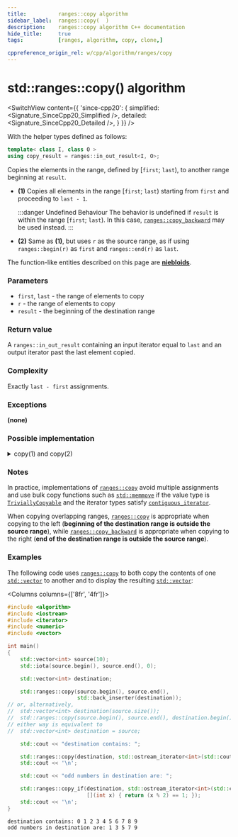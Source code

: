 ```yaml
---
title:			ranges::copy algorithm
sidebar_label:	ranges::copy(  )
description:	ranges::copy algorithm C++ documentation
hide_title:		true
tags:			[ranges, algorithm, copy, clone,]

cppreference_origin_rel: w/cpp/algorithm/ranges/copy
---
```



<!----------------- Codes ---------------------->


# std::ranges::copy() algorithm

<SwitchView content={{
	'since-cpp20': {
		simplified:	<Signature_SinceCpp20_Simplified />,
		detailed:	<Signature_SinceCpp20_Detailed />,
	}
}} />

With the helper types defined as follows:
```cpp
template< class I, class O >
using copy_result = ranges::in_out_result<I, O>;
```

Copies the elements in the range, defined by [`first`; `last`), to another range beginning at `result`.

- **(1)** Copies all elements in the range [`first`; `last`) starting from `first` and proceeding to `last - 1`.

  :::danger Undefined Behaviour
  The behavior is undefined if `result` is within the range [`first`; `last`). In this case, [`ranges::copy_backward`](/docs/std/algo/ranges/copy_backward) may be used instead.
  :::

- **(2)** Same as **(1)**, but uses `r` as the source range, as if using `ranges::begin(r)` as `first` and `ranges::end(r)` as `last`.

The function-like entities described on this page are [**niebloids**](#).

### Parameters

- `first`, `last` - the range of elements to copy
- `r` - the range of elements to copy
- `result` - the beginning of the destination range

### Return value

A `ranges::in_out_result` containing an input iterator equal to `last` and an output iterator past the last element copied.

### Complexity

Exactly `last - first` assignments.

### Exceptions

**(none)**

### Possible implementation

<details>
<summary>copy(1) and copy(2)</summary>

```cpp
struct copy_fn
{
    template<std::input_iterator I, std::sentinel_for<I> S, std::weakly_incrementable O>
    requires std::indirectly_copyable<I, O>
    constexpr ranges::copy_result<I, O> operator()(I first, S last, O result) const
    {
        for (; first != last; ++first, (void)++result)
            *result = *first;
        return {std::move(first), std::move(result)};
    }

    template<ranges::input_range R, std::weakly_incrementable O>
    requires std::indirectly_copyable<ranges::iterator_t<R>, O>
    constexpr ranges::copy_result<ranges::borrowed_iterator_t<R>, O>
        operator()(R&& r, O result) const
    {
        return (*this)(ranges::begin(r), ranges::end(r), std::move(result));
    }
};

inline constexpr copy_fn copy;
```

</details>

### Notes

In practice, implementations of [`ranges::copy`](#) avoid multiple assignments and use bulk copy functions such as [`std::memmove`](#) if the value type is [`TriviallyCopyable`](/docs/named_req/TriviallyCopyable) and the iterator types satisfy [`contiguous_iterator`](#).

When copying overlapping ranges, [`ranges::copy`](#) is appropriate when copying to the left (**beginning of the destination range is outside the source range**),
while [`ranges::copy_backward`](/docs/std/algo/ranges/copy_backward) is appropriate when copying to the right (**end of the destination range is outside the source range**).

### Examples

The following code uses [`ranges::copy`](#) to both copy the contents of one [`std::vector`](/docs/std/containers/arrays/vector) to another and to display the resulting [`std::vector`](/docs/std/containers/arrays/vector):

<Columns columns={['8fr', '4fr']}>
<div>

```cpp title='Main.cpp' showLineNumbers
#include <algorithm>
#include <iostream>
#include <iterator>
#include <numeric>
#include <vector>

int main()
{
    std::vector<int> source(10);
    std::iota(source.begin(), source.end(), 0);

    std::vector<int> destination;

    std::ranges::copy(source.begin(), source.end(),
                      std::back_inserter(destination));
// or, alternatively,
//  std::vector<int> destination(source.size());
//  std::ranges::copy(source.begin(), source.end(), destination.begin());
// either way is equivalent to
//  std::vector<int> destination = source;

    std::cout << "destination contains: ";

    std::ranges::copy(destination, std::ostream_iterator<int>(std::cout, " "));
    std::cout << '\n';

    std::cout << "odd numbers in destination are: ";

    std::ranges::copy_if(destination, std::ostream_iterator<int>(std::cout, " "),
                         [](int x) { return (x % 2) == 1; });
    std::cout << '\n';
}
```

</div>
<div>

```plaintext title="Output"
destination contains: 0 1 2 3 4 5 6 7 8 9
odd numbers in destination are: 1 3 5 7 9
```

</div>
</Columns>
